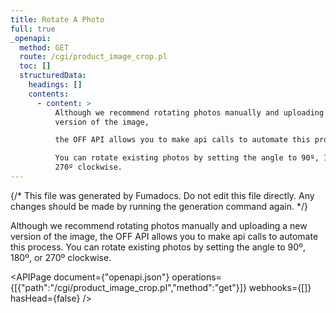 ```yaml
---
title: Rotate A Photo
full: true
_openapi:
  method: GET
  route: /cgi/product_image_crop.pl
  toc: []
  structuredData:
    headings: []
    contents:
      - content: >
          Although we recommend rotating photos manually and uploading a new
          version of the image,

          the OFF API allows you to make api calls to automate this process.

          You can rotate existing photos by setting the angle to 90º, 180º, or
          270º clockwise.
---
```


{/* This file was generated by Fumadocs. Do not edit this file directly. Any changes should be made by running the generation command again. */}

Although we recommend rotating photos manually and uploading a new version of the image,
the OFF API allows you to make api calls to automate this process.
You can rotate existing photos by setting the angle to 90º, 180º, or 270º clockwise.


<APIPage document={"openapi.json"} operations={[{"path":"/cgi/product_image_crop.pl","method":"get"}]} webhooks={[]} hasHead={false} />